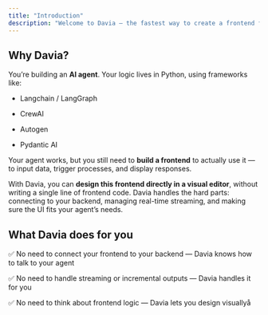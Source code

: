 ```yaml
---
title: "Introduction"
description: "Welcome to Davia — the fastest way to create a frontend for your AI agent, directly from your Python backend. "
---
```


## Why Davia? &#x20;

You’re building an **AI agent**. Your logic lives in Python, using frameworks like:

* Langchain / LangGraph

* CrewAI

* Autogen

* Pydantic AI

Your agent works, but you still need to **build a frontend** to actually use it — to input data, trigger processes, and display responses.

With Davia, you can **design this frontend directly in a visual editor**, without writing a single line of frontend code.
Davia handles the hard parts: connecting to your backend, managing real-time streaming, and making sure the UI fits your agent’s needs.

## What Davia does for you

✅ No need to connect your frontend to your backend — Davia knows how to talk to your agent

✅ No need to handle streaming or incremental outputs — Davia handles it for you

✅ No need to think about frontend logic — Davia lets you design visuallyå